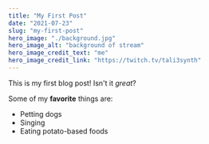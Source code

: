---
title: "My First Post"
date: "2021-07-23"
slug: "my-first-post"
hero_image: "./background.jpg"
hero_image_alt: "background of stream"
hero_image_credit_text: "me"
hero_image_credit_link: "https://twitch.tv/tali3synth"
---

This is my first blog post! Isn't it *great*?

Some of my **favorite** things are:

* Petting dogs
* Singing
* Eating potato-based foods